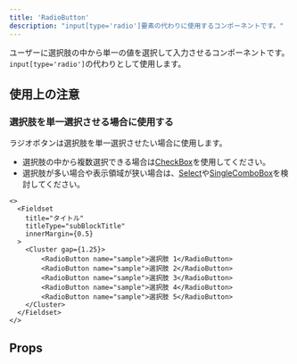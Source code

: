 ```yaml
---
title: 'RadioButton'
description: "input[type='radio']要素の代わりに使用するコンポーネントです。"
---
```



ユーザーに選択肢の中から単一の値を選択して入力させるコンポーネントです。
`input[type='radio']`の代わりとして使用します。

<ComponentStory name="RadioButton" />

## 使用上の注意

### 選択肢を単一選択させる場合に使用する

ラジオボタンは選択肢を単一選択させたい場合に使用します。

- 選択肢の中から複数選択できる場合は[CheckBox](/products/components/check-box/)を使用してください。
- 選択肢が多い場合や表示領域が狭い場合は、[Select](/products/components/select/)や[SingleComboBox](/products/components/combo-box/singe-combo-box)を検討してください。

```tsx editable codeBlock
<>
  <Fieldset
    title="タイトル"
    titleType="subBlockTitle"
    innerMargin={0.5}
  >
    <Cluster gap={1.25}>
        <RadioButton name="sample">選択肢 1</RadioButton>
        <RadioButton name="sample">選択肢 2</RadioButton>
        <RadioButton name="sample">選択肢 3</RadioButton>
        <RadioButton name="sample">選択肢 4</RadioButton>
        <RadioButton name="sample">選択肢 5</RadioButton>
    </Cluster>
  </Fieldset>
</>
```

## Props

<ComponentPropsTable name="RadioButton" />


